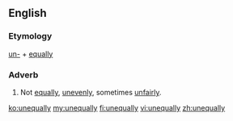 ==English==

===Etymology===
[[un-]] + [[equally]]

===Adverb===
{{en-adv}}

# Not [[equally]], [[unevenly]], sometimes [[unfairly]].

[[ko:unequally]]
[[my:unequally]]
[[fi:unequally]]
[[vi:unequally]]
[[zh:unequally]]